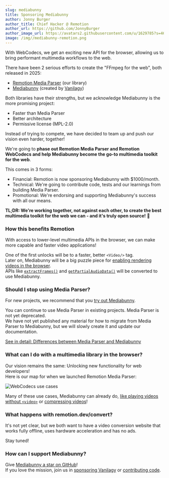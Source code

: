 ```yaml
---
slug: mediabunny
title: Sponsoring Mediabunny
author: Jonny Burger
author_title: Chief Hacker @ Remotion
author_url: https://github.com/JonnyBurger
author_image_url: https://avatars2.githubusercontent.com/u/1629785?s=460&u=12eb94da6070d00fc924761ce06e3a428d01b7e9&v=4
image: /img//mediabunny-remotion.png
---
```



<Bunny />

With WebCodecs, we get an exciting new API for the browser, allowing us to bring performant multimedia workflows to the web.

There have been 2 serious efforts to create the "FFmpeg for the web", both released in 2025:

- [Remotion Media Parser](/docs/media-parser) (our library)
- [Mediabunny](https://mediabunny.dev) (created by [Vanilagy](https://github.com/vanilagy))

Both libraries have their strengths, but we acknowledge Mediabunny is the more promising project:

- Faster than Media Parser
- Better architecture
- Permissive license (MPL-2.0)

Instead of trying to compete, we have decided to team up and push our vision even harder, together!

We're going to **phase out Remotion Media Parser and Remotion WebCodecs and help Mediabunny become the go-to multimedia toolkit for the web**.

This comes in 3 forms:

- Financial: Remotion is now sponsoring Mediabunny with $1000/month.
- Technical: We're going to contribute code, tests and our learnings from building Media Parser.
- Promotional: We're endorsing and supporting Mediabunny's success with all our means.

**TL;DR: We're working together, not against each other, to create the best multimedia toolkit for the web we can - and it's truly open source!** 🐰

### How this benefits Remotion

With access to lower-level multimedia APIs in the browser, we can make more capable and faster video applications!

One of the first unlocks will be to a faster, better `<Video/>` tag.  
Later on, Mediabunny will be a big puzzle piece for [enabling rendering videos in the browser](/docs/miscellaneous/render-in-browser).  
APIs like [`extractFrames()`](/docs/webcodecs/extract-frames) and [`getPartialAudioData()`](/docs/webcodecs/get-partial-audio-data) will be converted to use Mediabunny.

### Should I stop using Media Parser?

For new projects, we recommend that you [try out Mediabunny](https://mediabunny.dev/guide/quick-start).

You can continue to use Media Parser in existing projects. Media Parser is not yet deprecated.  
We have not yet published any material for how to migrate from Media Parser to Mediabunny, but we will slowly create it and update our documentation.

[See in detail: Differences between Media Parser and Mediabunny](/docs/mediabunny-migration)

### What can I do with a multimedia library in the browser?

Our vision remains the same: Unlocking new functionality for web developers!  
Here is our map for when we launched Remotion Media Parser:

<img src="/img/webcodecs-use-cases.png" alt="WebCodecs use cases" />

Many of these use cases, Mediabunny can already do, [like playing videos without `<video>`](https://mediabunny.dev/examples/media-player/) or [compressing videos](https://mediabunny.dev/examples/file-compression/)!

### What happens with remotion.dev/convert?

It's not yet clear, but we both want to have a video conversion website that works fully offline, uses hardware acceleration and has no ads.

Stay tuned!

### How can I support Mediabunny?

Give [Mediabunny a star on GitHub](https://github.com/vanilagy/mediabunny)!  
If you love the mission, join us in [sponsoring Vanilagy](https://github.com/sponsors/vanilagy) or [contributing code](https://github.com/Vanilagy/mediabunny#implementation--development).
